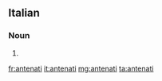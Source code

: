 ==Italian==

===Noun===
{{head|it|plural}} {{m}}

# {{plural of|antenato|lang=it|nocat=1}}

[[fr:antenati]]
[[it:antenati]]
[[mg:antenati]]
[[ta:antenati]]